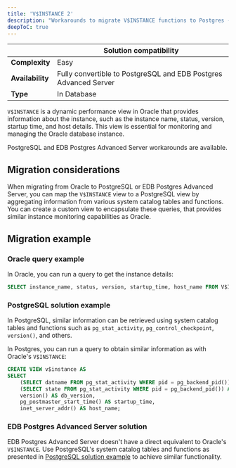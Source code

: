 ```yaml
---
title: 'V$INSTANCE 2'
description: "Workarounds to migrate V$INSTANCE functions to Postgres - 2"
deepToC: true
---
```


|                  | Solution compatibility                                           |
|------------------|------------------------------------------------------------------|
| **Complexity**   | Easy                                                             |
| **Availability** | Fully convertible to PostgreSQL and EDB Postgres Advanced Server |
| **Type**         | In Database                                                      |

`V$INSTANCE` is a dynamic performance view in Oracle that provides information about the instance, 
such as the instance name, status, version, startup time, and host details. 
This view is essential for monitoring and managing the Oracle database instance.

PostgreSQL and EDB Postgres Advanced Server workarounds are available. 

## Migration considerations

When migrating from Oracle to PostgreSQL or EDB Postgres Advanced Server,
you can map the `V$INSTANCE` view to a PostgreSQL view by aggregating information from various system catalog tables and functions. 
You can create a custom view to encapsulate these queries, that provides similar instance monitoring capabilities as Oracle.

## Migration example

### Oracle query example

In Oracle, you can run a query to get the instance details:

```sql
SELECT instance_name, status, version, startup_time, host_name FROM V$INSTANCE;
```

### PostgreSQL solution example

In PostgreSQL, similar information can be retrieved using system catalog tables and functions 
such as `pg_stat_activity`, `pg_control_checkpoint`,` version()`, and others. 

In Postgres, you can run a query to obtain similar information as with Oracle's `V$INSTANCE`: 

```sql 
CREATE VIEW v$instance AS
SELECT
    (SELECT datname FROM pg_stat_activity WHERE pid = pg_backend_pid()) AS instance_name,
    (SELECT state FROM pg_stat_activity WHERE pid = pg_backend_pid()) AS status,
    version() AS db_version,
    pg_postmaster_start_time() AS startup_time,
    inet_server_addr() AS host_name;
```

### EDB Postgres Advanced Server solution

EDB Postgres Advanced Server doesn't have a direct equivalent to Oracle's `V$INSTANCE`. 
Use PostgreSQL's system catalog tables and functions as presented in [PostgreSQL solution example]() to achieve similar functionality.
